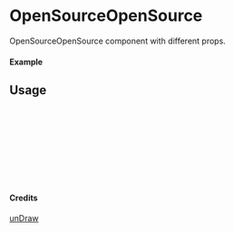 
<Meta of={OpenSourceOpenSource} title="unDraw/OpenSourceOpenSource" />

# OpenSourceOpenSource

OpenSourceOpenSource component with different props.

#### Example

<Canvas of={OpenSourceOpenSource.Primary} />

## Usage

```ts
import { OpenSourceOpenSource } from "yadl-ui";

const Example = () => {
  return (
      <OpenSourceOpenSource />
  );
};

export default Example;
```

#### Credits
[unDraw](https://undraw.co/illustrations)
